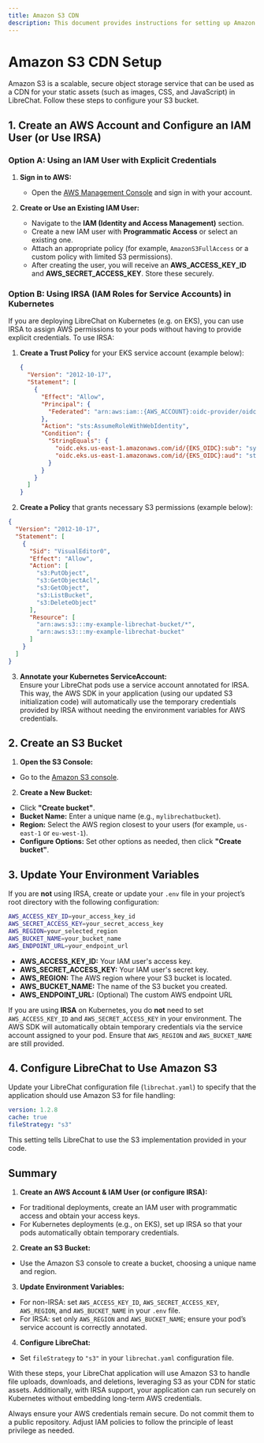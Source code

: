```yaml
---
title: Amazon S3 CDN
description: This document provides instructions for setting up Amazon S3 as a CDN for LibreChat.
---
```


# Amazon S3 CDN Setup

Amazon S3 is a scalable, secure object storage service that can be used as a CDN for your static assets (such as images, CSS, and JavaScript) in LibreChat. Follow these steps to configure your S3 bucket.

## 1. Create an AWS Account and Configure an IAM User (or Use IRSA)

### Option A: Using an IAM User with Explicit Credentials

1. **Sign in to AWS:**
   - Open the [AWS Management Console](https://aws.amazon.com/console/) and sign in with your account.

2. **Create or Use an Existing IAM User:**
   - Navigate to the **IAM (Identity and Access Management)** section.
   - Create a new IAM user with **Programmatic Access** or select an existing one.
   - Attach an appropriate policy (for example, `AmazonS3FullAccess` or a custom policy with limited S3 permissions).
   - After creating the user, you will receive an **AWS_ACCESS_KEY_ID** and **AWS_SECRET_ACCESS_KEY**. Store these securely.

### Option B: Using IRSA (IAM Roles for Service Accounts) in Kubernetes

If you are deploying LibreChat on Kubernetes (e.g. on EKS), you can use IRSA to assign AWS permissions to your pods without having to provide explicit credentials. To use IRSA:

1. **Create a Trust Policy** for your EKS service account (example below):
   ```json
   {
     "Version": "2012-10-17",
     "Statement": [
       {
         "Effect": "Allow",
         "Principal": {
           "Federated": "arn:aws:iam::{AWS_ACCOUNT}:oidc-provider/oidc.eks.us-east-1.amazonaws.com/id/{EKS_OIDC}"
         },
         "Action": "sts:AssumeRoleWithWebIdentity",
         "Condition": {
           "StringEquals": {
             "oidc.eks.us-east-1.amazonaws.com/id/{EKS_OIDC}:sub": "system:serviceaccount:librechat:librechat",
             "oidc.eks.us-east-1.amazonaws.com/id/{EKS_OIDC}:aud": "sts.amazonaws.com"
           }
         }
       }
     ]
   }
   ```
2. **Create a Policy** that grants necessary S3 permissions (example below):
```json
{
  "Version": "2012-10-17",
  "Statement": [
    {
      "Sid": "VisualEditor0",
      "Effect": "Allow",
      "Action": [
        "s3:PutObject",
        "s3:GetObjectAcl",
        "s3:GetObject",
        "s3:ListBucket",
        "s3:DeleteObject"
      ],
      "Resource": [
        "arn:aws:s3:::my-example-librechat-bucket/*",
        "arn:aws:s3:::my-example-librechat-bucket"
      ]
    }
  ]
}
   ```
3. **Annotate your Kubernetes ServiceAccount:**  
Ensure your LibreChat pods use a service account annotated for IRSA. This way, the AWS SDK in your application (using our updated S3 initialization code) will automatically use the temporary credentials provided by IRSA without needing the environment variables for AWS credentials.

## 2. Create an S3 Bucket

1. **Open the S3 Console:**
- Go to the [Amazon S3 console](https://s3.console.aws.amazon.com/s3/).

2. **Create a New Bucket:**
- Click **"Create bucket"**.
- **Bucket Name:** Enter a unique name (e.g., `mylibrechatbucket`).
- **Region:** Select the AWS region closest to your users (for example, `us-east-1` or `eu-west-1`).
- **Configure Options:** Set other options as needed, then click **"Create bucket"**.

## 3. Update Your Environment Variables

If you are **not** using IRSA, create or update your `.env` file in your project’s root directory with the following configuration:

```bash filename=".env"
AWS_ACCESS_KEY_ID=your_access_key_id
AWS_SECRET_ACCESS_KEY=your_secret_access_key
AWS_REGION=your_selected_region
AWS_BUCKET_NAME=your_bucket_name
AWS_ENDPOINT_URL=your_endpoint_url
```

- **AWS_ACCESS_KEY_ID:** Your IAM user's access key.
- **AWS_SECRET_ACCESS_KEY:** Your IAM user's secret key.
- **AWS_REGION:** The AWS region where your S3 bucket is located.
- **AWS_BUCKET_NAME:** The name of the S3 bucket you created.
- **AWS_ENDPOINT_URL:** (Optional) The custom AWS endpoint URL

If you are using **IRSA** on Kubernetes, you do **not** need to set `AWS_ACCESS_KEY_ID` and `AWS_SECRET_ACCESS_KEY` in your environment. The AWS SDK will automatically obtain temporary credentials via the service account assigned to your pod. Ensure that `AWS_REGION` and `AWS_BUCKET_NAME` are still provided.

## 4. Configure LibreChat to Use Amazon S3

Update your LibreChat configuration file (`librechat.yaml`) to specify that the application should use Amazon S3 for file handling:

```yaml filename="librechat.yaml"
version: 1.2.8
cache: true
fileStrategy: "s3"
```

This setting tells LibreChat to use the S3 implementation provided in your code.

## Summary

1. **Create an AWS Account & IAM User (or configure IRSA):**
- For traditional deployments, create an IAM user with programmatic access and obtain your access keys.
- For Kubernetes deployments (e.g., on EKS), set up IRSA so that your pods automatically obtain temporary credentials.

2. **Create an S3 Bucket:**
- Use the Amazon S3 console to create a bucket, choosing a unique name and region.

3. **Update Environment Variables:**
- For non-IRSA: set `AWS_ACCESS_KEY_ID`, `AWS_SECRET_ACCESS_KEY`, `AWS_REGION`, and `AWS_BUCKET_NAME` in your `.env` file.
- For IRSA: set only `AWS_REGION` and `AWS_BUCKET_NAME`; ensure your pod’s service account is correctly annotated.

4. **Configure LibreChat:**
- Set `fileStrategy` to `"s3"` in your `librechat.yaml` configuration file.

With these steps, your LibreChat application will use Amazon S3 to handle file uploads, downloads, and deletions, leveraging S3 as your CDN for static assets. Additionally, with IRSA support, your application can run securely on Kubernetes without embedding long-term AWS credentials.

<Callout type="info" title="Note">
  Always ensure your AWS credentials remain secure. Do not commit them to a public repository. Adjust IAM policies to follow the principle of least privilege as needed.
</Callout>
